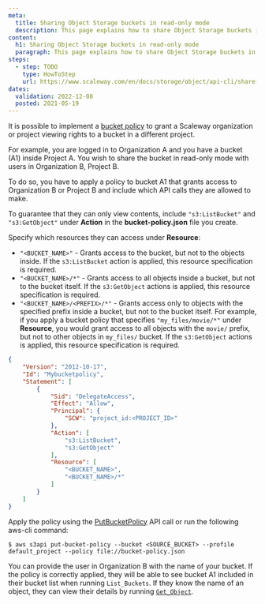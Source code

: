 ```yaml
---
meta:
  title: Sharing Object Storage buckets in read-only mode
  description: This page explains how to share Object Storage buckets in read-only mode.
content:
  h1: Sharing Object Storage buckets in read-only mode
  paragraph: This page explains how to share Object Storage buckets in read-only mode.
steps:
  - step: TODO
    type: HowToStep
    url: https://www.scaleway.com/en/docs/storage/object/api-cli/share-buckets-read-only
dates:
  validation: 2022-12-08
  posted: 2021-05-19
---
```


<Macro id="iam-requirements" />
 
It is possible to implement a [bucket policy](/storage/object/api-cli/bucket-policy/) to grant a Scaleway organization or project viewing rights to a bucket in a different project. 
<Lightbox src="scaleway-read-only-schema.webp" alt="" />

For example, you are logged in to Organization A and you have a bucket (A1) inside Project A. You wish to share the bucket in read-only mode with users in Organization B, Project B. 

To do so, you have to apply a policy to bucket A1 that grants access to Organization B or Project B and include which API calls they are allowed to make. 

To guarantee that they can only view contents, include `"s3:ListBucket"` and `"s3:GetObject"` under **Action** in the **bucket-policy.json** file you create.

Specify which resources they can access under **Resource**:

- `"<BUCKET_NAME>"` - Grants access to the bucket, but not to the objects inside. If the `s3:ListBucket` action is applied, this resource specification is required. 
- `"<BUCKET_NAME>/*"` - Grants access to all objects inside a bucket, but not to the bucket itself. If the `s3:GetObject` actions is applied, this resource specification is required. 
- `"<BUCKET_NAME>/<PREFIX>/*"` - Grants access only to objects with the specified prefix inside a bucket, but not to the bucket itself. For example, if you apply a bucket policy that specifies `"my_files/movie/*"` under **Resource**, you would grant access to all objects with the `movie/` prefix, but not to other objects in `my_files/` bucket. If the `s3:GetObject` actions is applied, this resource specification is required.

```json
{
    "Version": "2012-10-17",
    "Id": "Mybucketpolicy",
    "Statement": [
        {
            "Sid": "DelegateAccess",
            "Effect": "Allow",
            "Principal": {
                "SCW": "project_id:<PROJECT_ID>"
            },
            "Action": [
                "s3:ListBucket",
                "s3:GetObject"
            ],
            "Resource": [
                "<BUCKET_NAME>",
                "<BUCKET_NAME>/*"
            ]
        }
    ]
}
```
Apply the policy using the [PutBucketPolicy](/storage/object/api-cli/bucket-operations#put-bucket-policy) API call or run the following aws-cli command: 

```
$ aws s3api put-bucket-policy --bucket <SOURCE_BUCKET> --profile default_project --policy file://bucket-policy.json
``` 
You can provide the user in Organization B with the name of your bucket. If the policy is correctly applied, they will be able to see bucket A1 included in their bucket list when running `List_Buckets`. If they know the name of an object, they can view their details by running [`Get_Object`](/storage/object/api-cli/object-operations#get-object). 

